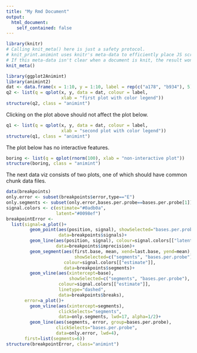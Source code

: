 ```yaml
---
title: "My Rmd Document"
output: 
  html_document:
    self_contained: false
---
```

  
```r
library(knitr)
# Calling knit_meta() here is just a safety protocol.
# knit_print.animint uses knitr's meta-data to efficiently place JS scripts.
# If this meta-data isn't clear when a document is knit, the result won't be rendered properly
knit_meta() 
```
  
  
```r
library(ggplot2Animint) 
library(animint2)
dat <- data.frame(x = 1:10, y = 1:10, label = rep(c("a178", "b934"), 5))
q2 <- list(q = qplot(x, y, data = dat, colour = label, 
                     xlab = "first plot with color legend"))
structure(q2, class = "animint")
```

Clicking on the plot above should not affect the plot below.

```r
q1 <- list(q = qplot(x, y, data = dat, colour = label, 
                     xlab = "second plot with color legend"))
structure(q1, class = "animint")
```

The plot below has no interactive features.

```r
boring <- list(q = qplot(rnorm(100), xlab = "non-interactive plot"))
structure(boring, class = "animint")
```

The next data viz consists of two plots, one of which should have
common chunk data files. 

```r
data(breakpoints)
only.error <- subset(breakpoints$error,type=="E")
only.segments <- subset(only.error,bases.per.probe==bases.per.probe[1])
signal.colors <- c(estimate="#0adb0a",
                   latent="#0098ef")
breakpointError <- 
  list(signal=a_plot()+
         geom_point(aes(position, signal), showSelected="bases.per.probe",
                    data=breakpoints$signals)+
         geom_line(aes(position, signal), colour=signal.colors[["latent"]],
                   data=breakpoints$imprecision)+
         geom_segment(aes(first.base, mean, xend=last.base, yend=mean),
                          showSelected=c("segments", "bases.per.probe"),
                      colour=signal.colors[["estimate"]],
                      data=breakpoints$segments)+
         geom_vline(aes(xintercept=base),
                        showSelected=c("segments", "bases.per.probe"),
                    colour=signal.colors[["estimate"]],
                    linetype="dashed",
                    data=breakpoints$breaks),
       error=a_plot()+
         geom_vline(aes(xintercept=segments),
                    clickSelects="segments",
                    data=only.segments, lwd=17, alpha=1/2)+
         geom_line(aes(segments, error, group=bases.per.probe),
                   clickSelects="bases.per.probe",
                   data=only.error, lwd=4),
       first=list(segments=6))
structure(breakpointError, class="animint")
```
